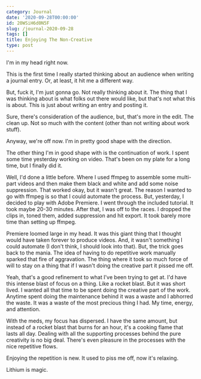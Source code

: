 ```yaml
---
category: Journal
date: '2020-09-28T00:00:00'
id: 20WSiH6d0N5F
slug: /journal-2020-09-28
tags: []
title: Enjoying The Non-Creative
type: post
---
```


I'm in my head right now.

This is the first time I really started thinking about an audience when writing a journal entry.  Or, at least, it hit me a different way. 

But, fuck it, I'm just gonna go. Not really thinking about it. The thing that I was thinking about is what folks out there would like, but that's not what this is about. This is just about writing an entry and posting it. 

Sure, there's consideration of the audience, but, that's more in the edit. The clean up. Not so much with the content (other than not writing about work stuff). 

Anyway, we're off now. I'm in pretty good shape with the direction. 

The other thing I'm in good shape with is the continuation of work. I spent some time yesterday working on video. That's been on my plate for a long time, but I finally did it. 

Well, I'd done a little before. Where I used ffmpeg to assemble some multi-part videos and then make them black and white and add some noise suppression. That worked okay, but it wasn't great. The reason I wanted to go with ffmpeg is so that I could automate the process. But, yesterday, I decided to play with Adobe Premiere. I went through the included tutorial. It took maybe 20-30 minutes. After that, I was off to the races. I dropped the clips in, toned them, added suppression and hit export. It took barely more time than setting up ffmpeg. 

Premiere loomed large in my head. It was this giant thing that I thought would have taken forever to produce videos. And, it wasn't something I could automate (I don't think, I should look into that). But, the trick goes back to the mania. The idea of having to do repetitive work manually sparked that fire of aggravation. The thing where it took so much force of will to stay on a thing that if I wasn't doing the creative part it pissed me off. 

Yeah, that's a good refinement to what I've been trying to get at. I'd have this intense blast of focus on a thing. Like a rocket blast. But it was short lived. I wanted all that time to be spent doing the creative part of the work. Anytime spent doing the maintenance behind it was a waste and I abhorred the waste. It was a waste of the most precious thing I had. My time, energy, and attention.

With the meds, my focus has dispersed. I have the same amount, but instead of a rocket blast that burns for an hour, it's a cooking flame that lasts all day. Dealing with all the supporting processes behind the pure creativity is no big deal. There's even pleasure in the processes with the nice repetitive flows. 

Enjoying the repetition is new. It used to piss me off, now it's relaxing. 

Lithium is magic.